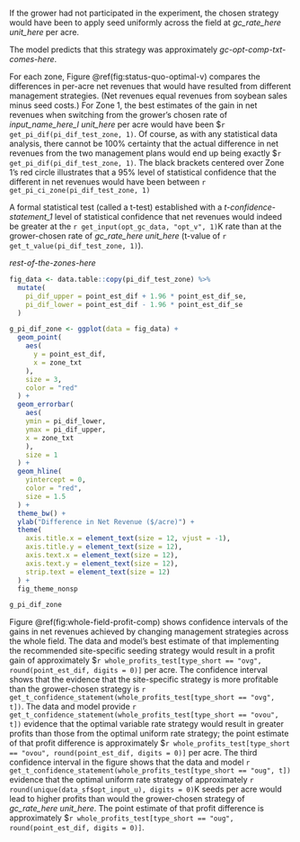
If the grower had not participated in the experiment, the chosen strategy would have been to apply seed uniformly across the field at _gc_rate_here_ _unit_here_ per acre.

The model predicts that this strategy was approximately _gc-opt-comp-txt-comes-here_.

For each zone, Figure \@ref(fig:status-quo-optimal-v) compares the differences in per-acre net revenues that would have resulted from different management strategies. (Net revenues equal revenues from soybean sales minus seed costs.) For Zone 1, the best estimates of the gain in net revenues when switching from the grower's chosen rate of _input_name_here_l_ _unit_here_ per acre would have been $`r get_pi_dif(pi_dif_test_zone, 1)`. Of course, as with any statistical data analysis, there cannot be 100% certainty that the actual difference in net revenues from the two management plans would end up being exactly $`r get_pi_dif(pi_dif_test_zone, 1)`. The black brackets centered over Zone 1's red circle illustrates that a 95% level of statistical confidence that the different in net revenues would have been between `r get_pi_ci_zone(pi_dif_test_zone, 1)`

A formal statistical test (called a t-test) established with a _t-confidence-statement_1_ level of statistical confidence that net revenues would indeed be greater at the `r get_input(opt_gc_data, "opt_v", 1)`K rate than at the grower-chosen rate of _gc_rate_here_ _unit_here_ (t-value of `r get_t_value(pi_dif_test_zone, 1)`).

_rest-of-the-zones-here_

```r

fig_data <- data.table::copy(pi_dif_test_zone) %>% 
  mutate(
    pi_dif_upper = point_est_dif + 1.96 * point_est_dif_se,
    pi_dif_lower = point_est_dif - 1.96 * point_est_dif_se
  )

g_pi_dif_zone <- ggplot(data = fig_data) +
  geom_point(
    aes(
      y = point_est_dif,
      x = zone_txt
    ), 
    size = 3, 
    color = "red"
  ) +
  geom_errorbar(
    aes(
    ymin = pi_dif_lower, 
    ymax = pi_dif_upper, 
    x = zone_txt
    ),
    size = 1
  ) +
  geom_hline(
    yintercept = 0, 
    color = "red", 
    size = 1.5
  ) +
  theme_bw() +
  ylab("Difference in Net Revenue ($/acre)") +
  theme(
    axis.title.x = element_text(size = 12, vjust = -1),
    axis.title.y = element_text(size = 12),
    axis.text.x = element_text(size = 12),
    axis.text.y = element_text(size = 12),
    strip.text = element_text(size = 12)
  ) +
  fig_theme_nonsp

g_pi_dif_zone

```

Figure \@ref(fig:whole-field-profit-comp) shows confidence intervals of the gains in net revenues achieved by changing management strategies across the whole field.  The data and model's best estimate of that implementing the recommended site-specific seeding strategy would result in a profit gain of approximately \$`r whole_profits_test[type_short == "ovg", round(point_est_dif, digits = 0)]` per acre.  The confidence interval shows that the evidence that the site-specific strategy is more profitable than the grower-chosen strategy is `r get_t_confidence_statement(whole_profits_test[type_short == "ovg", t])`. The data and model provide `r get_t_confidence_statement(whole_profits_test[type_short == "ovou", t])` evidence that the optimal variable rate strategy would result in greater profits than those from the optimal uniform rate strategy;  the point estimate of that profit difference is approximately \$`r whole_profits_test[type_short == "ovou", round(point_est_dif, digits = 0)]` per acre. The third confidence interval in the figure shows that the data and model `r get_t_confidence_statement(whole_profits_test[type_short == "oug", t])` evidence that the optimal uniform rate strategy of approximately `r round(unique(data_sf$opt_input_u), digits = 0)`K seeds per acre would lead to higher profits than would the grower-chosen strategy of _gc_rate_here_ _unit_here_.  The point estimate of that profit difference is approximately \$`r whole_profits_test[type_short == "oug", round(point_est_dif, digits = 0)]`. 
